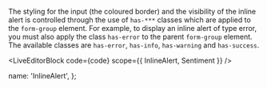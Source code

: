 
The styling for the input (the coloured border) and the visibility of the inline alert is controlled through the use of <code>has-\*\*\*</code> classes which are applied to the <code>form-group</code> element. For example, to display an inline alert of type error, you must also apply the class <code>has-error</code> to the parent <code>form-group</code> element. The available classes are <code>has-error</code>, <code>has-info</code>, <code>has-warning</code> and <code>has-success</code>.

<LiveEditorBlock code={code} scope={{ InlineAlert, Sentiment }} />
<GeneratePropsTable componentName="InlineAlert" />

  name: 'InlineAlert',
};
